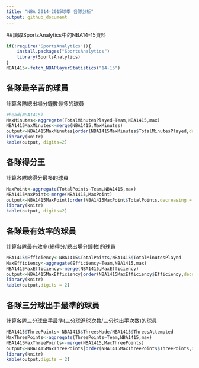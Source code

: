 ```yaml
---
title: "NBA 2014-2015球季 各隊分析"
output: github_document
---
```


##讀取SportsAnalytics中的NBA14-15資料
```r
if(!require('SportsAnalytics')){
    install.packages("SportsAnalytics")
    library(SportsAnalytics)
}
NBA1415<-fetch_NBAPlayerStatistics("14-15")
```

## 各隊最辛苦的球員

計算各隊總出場分鐘數最多的球員

```r
#head(NBA1415)
MaxMinutes<-aggregate(TotalMinutesPlayed~Team,NBA1415,max)
NBA1415MaxMinutes<-merge(NBA1415,MaxMinutes)
output<-NBA1415MaxMinutes[order(NBA1415MaxMinutes$TotalMinutesPlayed,decreasing = T),c("Team","Name","TotalMinutesPlayed")]
library(knitr)
kable(output, digits=2)
```

## 各隊得分王

計算各隊總得分最多的球員

```r
MaxPoint<-aggregate(TotalPoints~Team,NBA1415,max)
NBA1415MaxPoint<-merge(NBA1415,MaxPoint)
output<-NBA1415MaxPoint[order(NBA1415MaxPoint$TotalPoints,decreasing = T),c("Team","Name","TotalPoints")]
library(knitr)
kable(output, digits=2)
```

## 各隊最有效率的球員

計算各隊最有效率(總得分/總出場分鐘數)的球員

```r
NBA1415$Efficiency<-NBA1415$TotalPoints/NBA1415$TotalMinutesPlayed 
MaxEfficiency<-aggregate(Efficiency~Team,NBA1415,max)
NBA1415MaxEfficiency<-merge(NBA1415,MaxEfficiency)
output<-NBA1415MaxEfficiency[order(NBA1415MaxEfficiency$Efficiency,decreasing = T),c("Team","Name","Efficiency")]
library(knitr)
kable(output,digits = 2)
```

## 各隊三分球出手最準的球員

計算各隊三分球出手最準(三分球進球次數/三分球出手次數)的球員

```r
NBA1415$ThreePoints<-NBA1415$ThreesMade/NBA1415$ThreesAttempted 
MaxThreePoints<-aggregate(ThreePoints~Team,NBA1415,max)
NBA1415MaxThreePoints<-merge(NBA1415,MaxThreePoints)
output<-NBA1415MaxThreePoints[order(NBA1415MaxThreePoints$ThreePoints,decreasing = T),c("Team","Name","ThreePoints")]
library(knitr)
kable(output,digits = 2)
```
